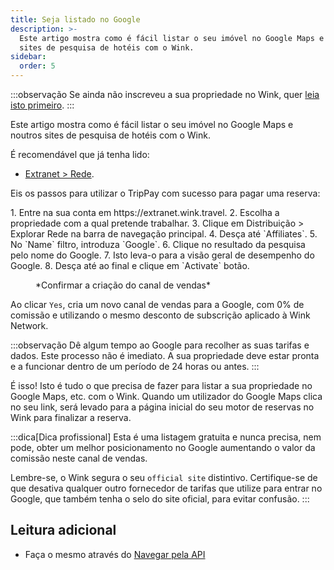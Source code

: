 ```yaml
---
title: Seja listado no Google
description: >-
  Este artigo mostra como é fácil listar o seu imóvel no Google Maps e noutros
  sites de pesquisa de hotéis com o Wink.
sidebar:
  order: 5
---
```


:::observação
Se ainda não inscreveu a sua propriedade no Wink, quer [leia isto primeiro](/extranet/what-is-extranet).
:::

Este artigo mostra como é fácil listar o seu imóvel no Google Maps e noutros sites de pesquisa de hotéis com o Wink.

É recomendável que já tenha lido:

* [Extranet > Rede](/extranet/network/).

Eis os passos para utilizar o TripPay com sucesso para pagar uma reserva:

<Steps>
  1. Entre na sua conta em https://extranet.wink.travel.
  2. Escolha a propriedade com a qual pretende trabalhar.
  3. Clique em Distribuição > Explorar Rede na barra de navegação principal.
  4. Desça até `Affiliates`.
  5. No `Name` filtro, introduza `Google`.
  6. Clique no resultado da pesquisa pelo nome do Google.
  7. Isto leva-o para a visão geral de desempenho do Google.
  8. Desça até ao final e clique em `Activate` botão.
</Steps>


<figure>
  <CloudinaryImage width="700" height="404" resize="scale" quality="best" alt="Criar canal de vendas" src="academy/create-sales-channel" errorImage="noimage_opaque_nyrtl0.png" />

  <figcaption>*Confirmar a criação do canal de vendas*</figcaption>
</figure>


Ao clicar `Yes`, cria um novo canal de vendas para a Google, com 0% de comissão e utilizando o mesmo desconto de subscrição aplicado à Wink Network.

:::observação
Dê algum tempo ao Google para recolher as suas tarifas e dados. Este processo não é imediato. A sua propriedade deve estar pronta e a funcionar dentro de um período de 24 horas ou antes.
:::

É isso! Isto é tudo o que precisa de fazer para listar a sua propriedade no Google Maps, etc. com o Wink. Quando um utilizador do Google Maps clica no seu link, será levado para a página inicial do seu motor de reservas no Wink para finalizar a reserva.

:::dica\[Dica profissional]
Esta é uma listagem gratuita e nunca precisa, nem pode, obter um melhor posicionamento no Google aumentando o valor da comissão neste canal de vendas.

Lembre-se, o Wink segura o seu `official site` distintivo. Certifique-se de que desativa qualquer outro fornecedor de tarifas que utilize para entrar no Google, que também tenha o selo do site oficial, para evitar confusão.
:::

## Leitura adicional

* Faça o mesmo através do [Navegar pela API](/developers/apis/#distribution-api)

